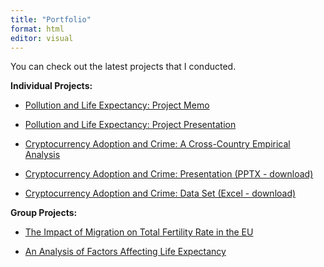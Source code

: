 ```yaml
---
title: "Portfolio"
format: html
editor: visual
---
```


You can check out the latest projects that I conducted.

**Individual Projects:**

<ul>

<li><a href="/Project Memo.html" target="_blank">Pollution and Life Expectancy: Project Memo</a></li>

</ul>

<ul>

<li><a href="/ProjectPresentation.html" target="_blank">Pollution and Life Expectancy: Project Presentation</a></li>

</ul>

<ul>

<li><a href="/TheDarkSideoftheCoin.pdf" target="_blank">Cryptocurrency Adoption and Crime: A Cross-Country Empirical Analysis</a></li>

</ul>

<ul>

<li><a href="/Final Project Presentation.pptx" target="_blank">Cryptocurrency Adoption and Crime: Presentation (PPTX - download)</a></li>

</ul>

<ul>

<li><a href="/FinalProjectData2023.xlsx" target="_blank">Cryptocurrency Adoption and Crime: Data Set (Excel - download)</a></li>

</ul>

**Group Projects:**

<ul>

<li><a href="/Final Paper Econometrics.pdf" target="_blank">The Impact of Migration on Total Fertility Rate in the EU</a></li>

</ul>

<ul>

<li><a href="/Life Expectancy Effects of Demographics, Economy, Environment, and Politics.pdf" target="_blank">An Analysis of Factors Affecting Life Expectancy</a></li>

</ul>
